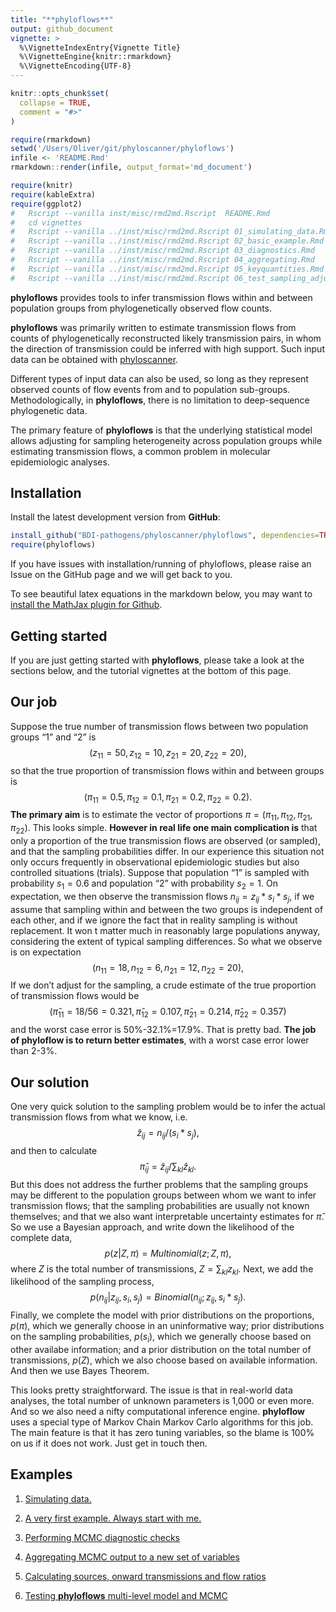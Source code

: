 ```yaml
---
title: "**phyloflows**"
output: github_document
vignette: >
  %\VignetteIndexEntry{Vignette Title}
  %\VignetteEngine{knitr::rmarkdown}
  %\VignetteEncoding{UTF-8}
---
```


```r
knitr::opts_chunk$set(
  collapse = TRUE,
  comment = "#>"
)
```
```r
require(rmarkdown)
setwd('/Users/Oliver/git/phyloscanner/phyloflows')
infile <- 'README.Rmd'
rmarkdown::render(infile, output_format='md_document')
```


```r
require(knitr)
require(kableExtra)
require(ggplot2)
#	Rscript --vanilla inst/misc/rmd2md.Rscript  README.Rmd
#	cd vignettes
#	Rscript --vanilla ../inst/misc/rmd2md.Rscript 01_simulating_data.Rmd
#	Rscript --vanilla ../inst/misc/rmd2md.Rscript 02_basic_example.Rmd
#	Rscript --vanilla ../inst/misc/rmd2md.Rscript 03_diagnostics.Rmd
#	Rscript --vanilla ../inst/misc/rmd2md.Rscript 04_aggregating.Rmd
#	Rscript --vanilla ../inst/misc/rmd2md.Rscript 05_keyquantities.Rmd
#	Rscript --vanilla ../inst/misc/rmd2md.Rscript 06_test_sampling_adjustments.Rmd
```

**phyloflows** provides tools to infer transmission flows within and
between population groups from phylogenetically observed flow counts. 

**phyloflows** was primarily written to estimate transmission flows from counts
of phylogenetically reconstructed likely transmission pairs, in whom the
direction of transmission could be inferred with high support. Such input data
can be obtained with
[phyloscanner](https://github.com/BDI-pathogens/phyloscanner). 

Different types of input data can also be used, so long as they represent
observed counts of flow events from and to population sub-groups.
Methodologically, in **phyloflows**, there is no limitation to deep-sequence
phylogenetic data.

The primary feature of **phyloflows** is that the underlying statistical model
allows adjusting for sampling heterogeneity across population groups while
estimating transmission flows, a common problem in molecular epidemiologic
analyses.

## Installation

Install the latest development version from **GitHub**:

```r
install_github("BDI-pathogens/phyloscanner/phyloflows", dependencies=TRUE, build_vignettes=FALSE)
require(phyloflows)
```

If you have issues with installation/running of phyloflows, please raise an
Issue on the GitHub page and we will get back to you.

To see beautiful latex equations in the markdown below, you may want to [install
the MathJax plugin for Github](https://github.com/orsharir/github-mathjax).

## Getting started

If you are just getting started with **phyloflows**, please take a look at the
sections below, and the tutorial vignettes at the bottom of this page.

## Our job
Suppose the true number of transmission flows between two population groups "1"
and "2" is 
$$
(z_{11}=50, z_{12}=10, z_{21}=20, z_{22}=20),
$$
so that the true proportion of transmission flows within and between groups is
$$
(\pi_{11}=0.5, \pi_{12}=0.1, \pi_{21}=0.2, \pi_{22}=0.2).
$$
**The primary aim** is to estimate the vector of
proportions $\pi=(\pi_{11},\pi_{12},\pi_{21},\pi_{22})$. This looks simple.
**However in real life one main complication is** that only a proportion of the
true transmission flows are observed (or sampled), and that the sampling
probabilities differ. In our experience this situation not only occurs
frequently in observational epidemiologic studies but also controlled situations
(trials). Suppose that population "1" is sampled with probability $s_1=0.6$
and population "2" with probability $s_2=1$. On expectation, we then observe
the transmission flows $n_{ij}= z_{ij} * s_i * s_j$, if we assume that
sampling within and between the two groups is independent of each other, and if
we ignore the fact that in reality sampling is without replacement. It won t
matter much in reasonably large populations anyway, considering the extent of
typical sampling differences. So what we observe is on expectation
$$
(n_{11}=18, n_{12}=6, n_{21}=12, n_{22}=20),
$$
If we don't adjust for the sampling, a crude estimate of the true proportion of
transmission flows would be 
$$
(\hat{\pi}_{11}= 18/56= 0.321, \hat{\pi}_{12}=0.107, \hat{\pi}_{21}=0.214, \hat{\pi}_{22}=0.357)
$$
and the worst case error is 50\%-32.1\%=17.9\%. That is pretty bad. **The
job of phyloflow is to return better estimates**, with a worst case error
lower than 2-3\%.

## Our solution
One very quick solution to the sampling problem would be to infer the actual
transmission flows from what we know, i.e. 
$$
\hat{z}_{ij}= n_{ij}/(s_i*s_j),
$$
and then to calculate 
$$
\hat{\pi}_{ij}= \hat{z}_{ij} / \sum_{kl} \hat{z}_{kl}.
$$
But this does not address the further problems that the sampling groups may be
different to the population groups between whom we want to infer transmission
flows; that the sampling probabilities are usually not known themselves; and
that we also want interpretable uncertainty estimates for $\hat{\pi}$. So we
use a Bayesian approach, and write down the likelihood of the complete data, 
$$
p(z|Z,\pi)= Multinomial(z;Z,\pi),
$$
where $Z$ is the total number of transmissions, $Z=\sum_{kl} z_{kl}$.
Next, we add the likelihood of the sampling process, 
$$
p(n_{ij}|z_{ij},s_i,s_j)= Binomial(n_{ij};z_{ij},s_i*s_j).
$$
Finally, we complete the model with prior distributions on the proportions,
$p(\pi)$, which we generally choose in an uninformative way; prior
distributions on the sampling probabilities, $p(s_i)$, which we generally
choose based on other availabe information; and a prior distribution on the
total number of transmissions, $p(Z)$, which we also choose based on
available information. And then we use Bayes Theorem. 

This looks pretty straightforward. The issue is that in real-world data
analyses, the total number of unknown parameters is 1,000 or even more. And so
we also need a nifty computational inference engine. **phyloflow** uses a
special type of Markov Chain Markov Carlo algorithms for this job. The main
feature is that it has zero tuning variables, so the blame is 100% on us if it
does not work. Just get in touch then.


## Examples

1. [Simulating data.](vignettes/01_simulating_data.md) 
   
2. [A very first example. Always start with
   me.](vignettes/02_basic_example.md)

3. [Performing MCMC diagnostic checks](vignettes/03_diagnostics.md)

4. [Aggregating MCMC output to a new set of
   variables](vignettes/04_aggregating.md)
   
5. [Calculating sources, onward transmissions and
   flow ratios](vignettes/05_keyquantities.md)
   
6. [Testing **phyloflows** multi-level model and
   MCMC](vignettes/06_test_sampling_adjustments.md)